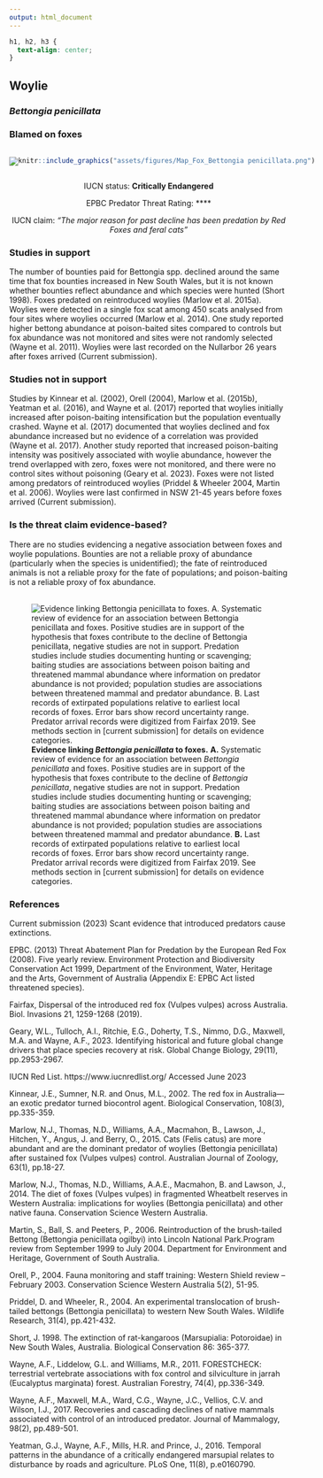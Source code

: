 ```yaml
---
output: html_document
---
```

```css
h1, h2, h3 {
  text-align: center;
}
```

## **Woylie**
### *Bettongia penicillata*
### Blamed on foxes

:::: {style="display: flex;"}

[![](assets/photos/Bettongia penicillata.png)](https://www.inaturalist.org/photos/30651085?size=original)

::: {}

:::

::: {}
  ```r
  knitr::include_graphics("assets/figures/Map_Fox_Bettongia penicillata.png")
  ```
:::

::::
<center>
IUCN status: **Critically Endangered**

EPBC Predator Threat Rating: ****

IUCN claim: *"The major reason for past decline has been predation by Red Foxes and feral cats"*

</center>

### Studies in support

The number of bounties paid for Bettongia spp. declined around the same time that fox bounties increased in New South Wales, but it is not known whether bounties reflect abundance and which species were hunted (Short 1998). Foxes predated on reintroduced woylies (Marlow et al. 2015a). Woylies were detected in a single fox scat among 450 scats analysed from four sites where woylies occurred (Marlow et al. 2014). One study reported higher bettong abundance at poison-baited sites compared to controls but fox abundance was not monitored and sites were not randomly selected (Wayne et al. 2011). Woylies were last recorded on the Nullarbor 26 years after foxes arrived (Current submission).

### Studies not in support

Studies by Kinnear et al. (2002), Orell (2004), Marlow et al. (2015b), Yeatman et al. (2016), and Wayne et al. (2017) reported that woylies initially increased after poison-baiting intensification but the population eventually crashed. Wayne et al. (2017) documented that woylies declined and fox abundance increased but no evidence of a correlation was provided (Wayne et al. 2017). Another study reported that increased poison-baiting intensity was positively associated with woylie abundance, however the trend overlapped with zero, foxes were not monitored, and there were no control sites without poisoning (Geary et al. 2023). Foxes were not listed among predators of reintroduced woylies (Priddel & Wheeler 2004, Martin et al. 2006). Woylies were last confirmed in NSW 21-45 years before foxes arrived (Current submission).

### Is the threat claim evidence-based?

There are no studies evidencing a negative association between foxes and woylie populations. Bounties are not a reliable proxy of abundance (particularly when the species is unidentified); the fate of reintroduced animals is not a reliable proxy for the fate of populations; and poison-baiting is not a reliable proxy of fox abundance.
<br>
<br>

![**Evidence linking *Bettongia penicillata* to foxes.** **A.** Systematic review of evidence for an association between *Bettongia penicillata* and foxes. Positive studies are in support of the hypothesis that foxes contribute to the decline of *Bettongia penicillata*, negative studies are not in support. Predation studies include studies documenting hunting or scavenging; baiting studies are associations between poison baiting and threatened mammal abundance where information on predator abundance is not provided; population studies are associations between threatened mammal and predator abundance. **B.** Last records of extirpated populations relative to earliest local records of foxes. Error bars show record uncertainty range. Predator arrival records were digitized from Fairfax 2019. See methods section in [current submission] for details on evidence categories.](assets/figures/Main_Evidence_Fox_Bettongia penicillata.png)

### References

Current submission (2023) Scant evidence that introduced predators cause extinctions.

EPBC. (2013) Threat Abatement Plan for Predation by the European Red Fox (2008). Five yearly review. Environment Protection and Biodiversity Conservation Act 1999, Department of the Environment, Water, Heritage and the Arts, Government of Australia (Appendix E: EPBC Act listed threatened species).

Fairfax, Dispersal of the introduced red fox (Vulpes vulpes) across Australia. Biol. Invasions 21, 1259-1268 (2019).

Geary, W.L., Tulloch, A.I., Ritchie, E.G., Doherty, T.S., Nimmo, D.G., Maxwell, M.A. and Wayne, A.F., 2023. Identifying historical and future global change drivers that place species recovery at risk. Global Change Biology, 29(11), pp.2953-2967.

IUCN Red List. https://www.iucnredlist.org/ Accessed June 2023

Kinnear, J.E., Sumner, N.R. and Onus, M.L., 2002. The red fox in Australia—an exotic predator turned biocontrol agent. Biological Conservation, 108(3), pp.335-359.

Marlow, N.J., Thomas, N.D., Williams, A.A., Macmahon, B., Lawson, J., Hitchen, Y., Angus, J. and Berry, O., 2015. Cats (Felis catus) are more abundant and are the dominant predator of woylies (Bettongia penicillata) after sustained fox (Vulpes vulpes) control. Australian Journal of Zoology, 63(1), pp.18-27.

Marlow, N.J., Thomas, N.D., Williams, A.A.E., Macmahon, B. and Lawson, J., 2014. The diet of foxes (Vulpes vulpes) in fragmented Wheatbelt reserves in Western Australia: implications for woylies (Bettongia penicillata) and other native fauna. Conservation Science Western Australia.

Martin, S., Ball, S. and Peeters, P., 2006. Reintroduction of the brush-tailed Bettong (Bettongia penicillata ogilbyi) into Lincoln National Park.Program review from September 1999 to July 2004. Department for Environment and Heritage, Government of South Australia.

Orell, P., 2004. Fauna monitoring and staff training: Western Shield review – February 2003. Conservation Science Western Australia 5(2), 51-95.

Priddel, D. and Wheeler, R., 2004. An experimental translocation of brush-tailed bettongs (Bettongia penicillata) to western New South Wales. Wildlife Research, 31(4), pp.421-432.

Short, J. 1998. The extinction of rat-kangaroos (Marsupialia: Potoroidae) in New South Wales, Australia. Biological Conservation 86: 365-377.

Wayne, A.F., Liddelow, G.L. and Williams, M.R., 2011. FORESTCHECK: terrestrial vertebrate associations with fox control and silviculture in jarrah (Eucalyptus marginata) forest. Australian Forestry, 74(4), pp.336-349.

Wayne, A.F., Maxwell, M.A., Ward, C.G., Wayne, J.C., Vellios, C.V. and Wilson, I.J., 2017. Recoveries and cascading declines of native mammals associated with control of an introduced predator. Journal of Mammalogy, 98(2), pp.489-501.

Yeatman, G.J., Wayne, A.F., Mills, H.R. and Prince, J., 2016. Temporal patterns in the abundance of a critically endangered marsupial relates to disturbance by roads and agriculture. PLoS One, 11(8), p.e0160790.

